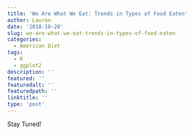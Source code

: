 ```yaml
---
title: 'We Are What We Eat: Trends in Types of Food Eaten'
author: Lauren
date: '2018-10-20'
slug: we-are-what-we-eat-trends-in-types-of-food-eaten
categories:
  - American Diet
tags:
  - R
  - ggplot2
description: ''
featured: ''
featuredalt: ''
featuredpath: ''
linktitle: ''
type: 'post'
---
```


Stay Tuned!

